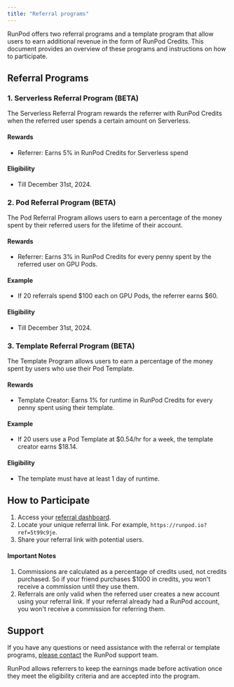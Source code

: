 ```yaml
---
title: "Referral programs"
---
```


RunPod offers two referral programs and a template program that allow users to earn additional revenue in the form of RunPod Credits. This document provides an overview of these programs and instructions on how to participate.

## Referral Programs

### 1. Serverless Referral Program (BETA)

The Serverless Referral Program rewards the referrer with RunPod Credits when the referred user spends a certain amount on Serverless.

#### Rewards

* Referrer: Earns 5% in RunPod Credits for Serverless spend

#### Eligibility

* Till December 31st, 2024.

### 2. Pod Referral Program (BETA)

The Pod Referral Program allows users to earn a percentage of the money spent by their referred users for the lifetime of their account.

#### Rewards

* Referrer: Earns 3% in RunPod Credits for every penny spent by the referred user on GPU Pods.

#### Example

* If 20 referrals spend \$100 each on GPU Pods, the referrer earns \$60.

#### Eligibility

* Till December 31st, 2024.

### 3. Template Referral Program (BETA)

The Template Program allows users to earn a percentage of the money spent by users who use their Pod Template.

#### Rewards

* Template Creator: Earns 1% for runtime in RunPod Credits for every penny spent using their template.

#### Example

* If 20 users use a Pod Template at \$0.54/hr for a week, the template creator earns \$18.14.

#### Eligibility

* The template must have at least 1 day of runtime.

## How to Participate

1. Access your [referral dashboard](https://www.runpod.io/console/user/referrals).
2. Locate your unique referral link. For example, `https://runpod.io?ref=5t99c9je`.
3. Share your referral link with potential users.

#### Important Notes

1. Commissions are calculated as a percentage of credits used, not credits purchased. So if your friend purchases \$1000 in credits, you won't receive a commission until they use them.
2. Referrals are only valid when the referred user creates a new account using your referral link. If your referral already had a RunPod account, you won't receive a commission for referring them.

## Support

If you have any questions or need assistance with the referral or template programs, [please contact](https://contact.runpod.io/hc/en-us/requests/new) the RunPod support team.

RunPod allows referrers to keep the earnings made before activation once they meet the eligibility criteria and are accepted into the program.
